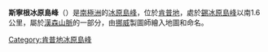 {{expand|time=2014-01-02T17:16:51+00:00}}
{{unreferenced|time=2014-01-02T17:16:51+00:00}}
{{Coord|68|20|S|59|9|E||display=title}}

'''斯寧根冰原島峰'''（{{lang-en|Syningen Nunatak}}）是[[南極洲|南極洲]]的[[冰原島峰|冰原島峰]]，位於[[肯普地|肯普地]]，處於[[錫冰原島峰|錫冰原島峰]]以南1.6公里，屬於[[漢森山脈|漢森山脈]]的一部分，由[[挪威|挪威]]製圖師繪入地圖和命名。

{{DEFAULTSORT:Syningen Nunatak}}
[[Category:肯普地冰原島峰|Category:肯普地冰原島峰]]


{{KempLand-geo-stub}}